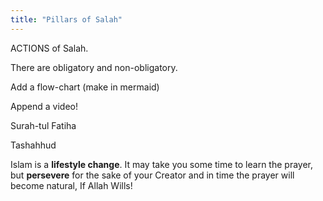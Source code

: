 ```yaml
---
title: "Pillars of Salah"
---
```


ACTIONS of Salah.

There are obligatory and non-obligatory.

Add a flow-chart (make in mermaid)

Append a video!

Surah-tul Fatiha

Tashahhud

::: callout-tip
Islam is a **lifestyle change**. It may take you some time to learn the prayer, but **persevere** for the sake of your Creator and in time the prayer will become natural, If Allah Wills!
:::
